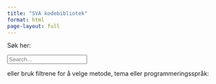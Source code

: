 ```yaml
---
title: "SVA kodebibliotek"
format: html
page-layout: full
---
```


Søk her:

<div id="search-container">
  <input id="search-box" type="text" placeholder="Search..." />
</div>

eller bruk filtrene for å velge metode, tema eller programmeringsspråk:

<div id="filters"></div>
<div id="projects-container">
  <div id="projects" class="grid"></div>
</div>

<script src="filters.js"></script>